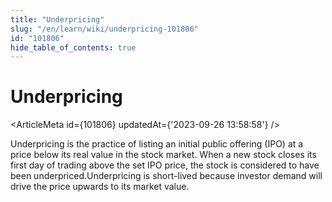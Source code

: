 ```yaml
---
title: "Underpricing"
slug: "/en/learn/wiki/underpricing-101806"
id: "101806"
hide_table_of_contents: true
---
```



# Underpricing

<ArticleMeta id={101806} updatedAt={'2023-09-26 13:58:58'} />
<div className='border-solid border-b border-t-0 my-4 border-[var(--ifm-color-gray-300)]' />

Underpricing is the practice of listing an initial public offering (IPO) at a price below its real value in the stock market. When a new stock closes its first day of trading above the set IPO price, the stock is considered to have been underpriced.Underpricing is short-lived because investor demand will drive the price upwards to its market value.
